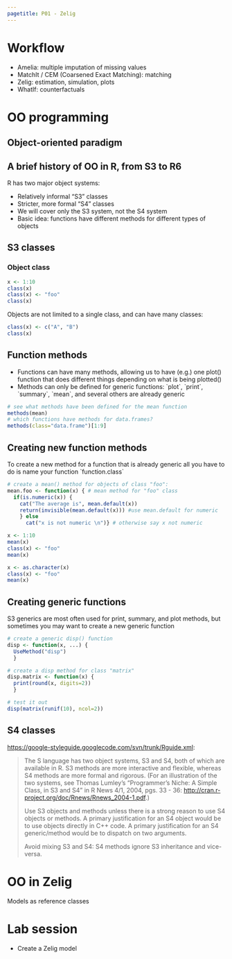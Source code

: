 ```yaml
---
pagetitle: P01 - Zelig
---
```


# Workflow
-   Amelia: multiple imputation of missing values
-   MatchIt / CEM (Coarsened Exact Matching): matching
-   Zelig: estimation, simulation, plots
-   WhatIf: counterfactuals

# OO programming

## Object-oriented paradigm

## A brief history of OO in R, from S3 to R6

R has two major object systems:

-   Relatively informal "S3" classes
-   Stricter, more formal "S4" classes
-   We will cover only the S3 system, not the S4 system
-   Basic idea: functions have different methods for different types of objects

## S3 classes

### Object class

```r
x <- 1:10
class(x) 
class(x) <- "foo"
class(x)
```

Objects are not limited to a single class, and can have many classes:

```r
class(x) <- c("A", "B")
class(x)
```

## Function methods

-   Functions can have many methods, allowing us to have (e.g.) one plot() function that does different things depending on what is being plotted()
-   Methods can only be defined for generic functions: \`plot\`, \`print\`,
    \`summary\`, \`mean\`, and several others are already generic

```r
# see what methods have been defined for the mean function
methods(mean)
# which functions have methods for data.frames?
methods(class="data.frame")[1:9]
```

## Creating new function methods

To create a new method for a function that is already generic all you
have to do is name your function \`function.class\`

```r
# create a mean() method for objects of class "foo":
mean.foo <- function(x) { # mean method for "foo" class
  if(is.numeric(x)) {
    cat("The average is", mean.default(x))
    return(invisible(mean.default(x))) #use mean.default for numeric
    } else
      cat("x is not numeric \n")} # otherwise say x not numeric

x <- 1:10
mean(x)
class(x) <- "foo"
mean(x)

x <- as.character(x)
class(x) <- "foo"
mean(x)
```


## Creating generic functions

S3 generics are most often used for print, summary, and plot methods,
but sometimes you may want to create a new generic function

```r
# create a generic disp() function
disp <- function(x, ...) {
  UseMethod("disp")
  }

# create a disp method for class "matrix"
disp.matrix <- function(x) {
  print(round(x, digits=2))
  }

# test it out
disp(matrix(runif(10), ncol=2))
```



## S4 classes

<https://google-styleguide.googlecode.com/svn/trunk/Rguide.xml>:

>  The S language has two object systems, S3 and S4, both of which are available in R. S3 methods are more interactive and flexible, whereas S4 methods are more formal and rigorous. (For an illustration of the two systems, see Thomas Lumley's "Programmer's Niche: A Simple Class, in S3 and S4" in R News 4/1, 2004, pgs. 33 - 36: <http://cran.r-project.org/doc/Rnews/Rnews_2004-1.pdf>.)
>  
>  Use S3 objects and methods unless there is a strong reason to use S4 objects or methods. A primary justification for an S4 object would be to use objects directly in C++ code. A primary justification for an S4 generic/method would be to dispatch on two arguments.
>
>  Avoid mixing S3 and S4: S4 methods ignore S3 inheritance and vice-versa.

# OO in Zelig

Models as reference classes

# Lab session

-   Create a Zelig model
